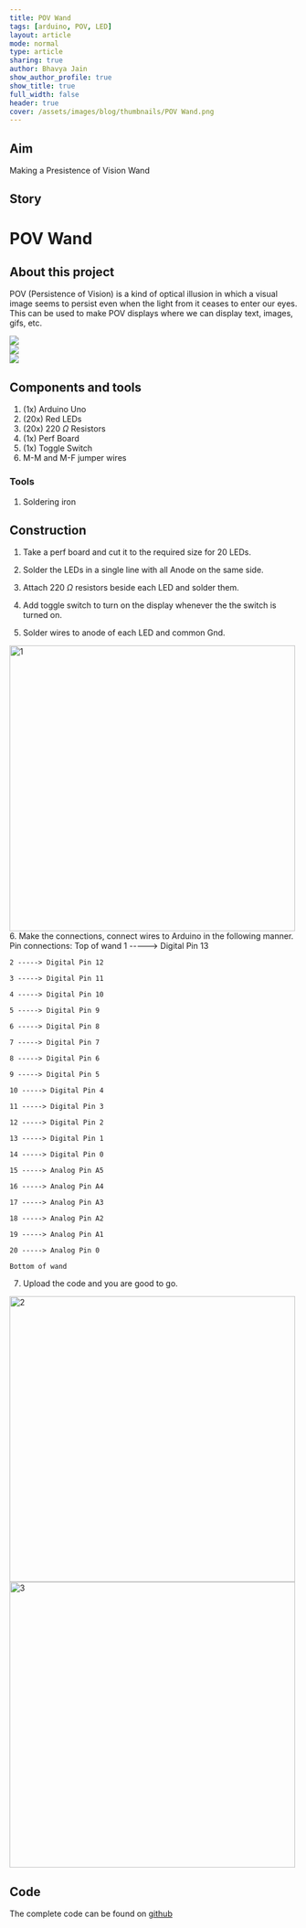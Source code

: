 ```yaml
---
title: POV Wand
tags: [arduino, POV, LED]
layout: article
mode: normal
type: article
sharing: true
author: Bhavya Jain
show_author_profile: true
show_title: true
full_width: false
header: true
cover: /assets/images/blog/thumbnails/POV Wand.png
---
```


## Aim
Making a Presistence of Vision Wand

## Story
# POV Wand

## About this project

POV (Persistence of Vision) is a kind of optical illusion in which a visual image seems to persist even when the light from it ceases to enter our eyes. This can be used to make POV displays where we can display text, images, gifs, etc.

<div class="swiper swiper-demo">
  <div class="swiper__wrapper">
    <div class="swiper__slide"><Image class="image image" src="/assets/images/blog/POV-Wand/o1.png"/></div>
    <div class="swiper__slide"><Image class="image image" src="/assets/images/blog/POV-Wand/o2.png"/></div>
    <div class="swiper__slide"><Image class="image image" src="/assets/images/blog/POV-Wand/o3.png"/></div>
  </div>
  <div class="swiper__button swiper__button--prev fas fa-chevron-left"></div>
  <div class="swiper__button swiper__button--next fas fa-chevron-right"></div>
</div>





## Components and tools

1.  (1x) Arduino Uno
2.  (20x) Red LEDs
3.  (20x) 220 $\Omega$ Resistors
4.  (1x) Perf Board
5.  (1x) Toggle Switch
6.  M-M and M-F jumper wires

### Tools

1.  Soldering iron

## Construction

1.  Take a perf board and cut it to the required size for 20 LEDs.
    
2.  Solder the LEDs in a single line with all Anode on the same side.
    
3.  Attach 220 $\Omega$ resistors beside each LED and solder them.
    
4.  Add toggle switch to turn on the display whenever the the switch is turned on.
    
5.  Solder wires to anode of each LED and common Gnd.
    
   <Image src="/assets/images/blog/POV-Wand/1.png" alt="1" width='500' height='500'>
6.  Make the connections, connect wires to Arduino in the following manner.
    Pin connections:
    Top of wand
    1 -----> Digital Pin 13
    
    2 -----> Digital Pin 12
    
    3 -----> Digital Pin 11
    
    4 -----> Digital Pin 10
    
    5 -----> Digital Pin 9
    
    6 -----> Digital Pin 8
    
    7 -----> Digital Pin 7
    
    8 -----> Digital Pin 6
    
    9 -----> Digital Pin 5
    
    10 -----> Digital Pin 4
    
    11 -----> Digital Pin 3
    
    12 -----> Digital Pin 2
    
    13 -----> Digital Pin 1
    
    14 -----> Digital Pin 0
    
    15 -----> Analog Pin A5
    
    16 -----> Analog Pin A4
    
    17 -----> Analog Pin A3
    
    18 -----> Analog Pin A2
    
    19 -----> Analog Pin A1
    
    20 -----> Analog Pin 0
    
    Bottom of wand
    
7.  Upload the code and you are good to go.
    

<Image src="/assets/images/blog/POV-Wand/2.png" alt="2" width='500' height='500'>

<Image src="/assets/images/blog/POV-Wand/3.png" alt="3" width='500' height='500'>

## Code

The complete code can be found on [github]( https://github.com/jainbhavya832/POV_Wand)

<EmbedItem url='https://www.youtube.com/embed/aroFEp9cHeM' />

